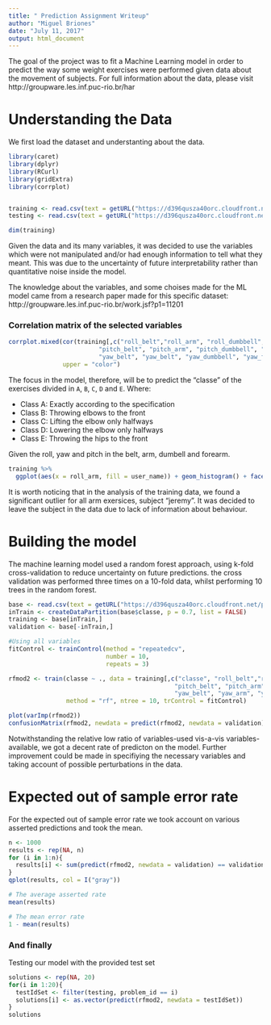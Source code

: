 ```yaml
---
title: " Prediction Assignment Writeup"
author: "Miguel Briones"
date: "July 11, 2017"
output: html_document
---
```


The goal of the project was to fit a Machine Learning model in order to predict the way some weight exercises were performed given data about the movement of subjects. For full information about the data, please visit http://groupware.les.inf.puc-rio.br/har

# Understanding the Data
We first load the dataset and understanting about the data.
```r
library(caret)
library(dplyr)
library(RCurl)
library(gridExtra)
library(corrplot)


training <- read.csv(text = getURL("https://d396qusza40orc.cloudfront.net/predmachlearn/pml-training.csv"))
testing <- read.csv(text = getURL("https://d396qusza40orc.cloudfront.net/predmachlearn/pml-testing.csv"))

dim(training)
```
Given the data and its many variables, it was decided to use the variables which were not manipulated and/or had enough information to tell what they meant. This was due to the uncertainty of future interpretability rather than quantitative noise inside the model. 

The knowledge about the variables, and some choises made for the ML model came from a research paper made for this specific dataset: http://groupware.les.inf.puc-rio.br/work.jsf?p1=11201

### Correlation matrix of the selected variables
```r
corrplot.mixed(cor(training[,c("roll_belt","roll_arm", "roll_dumbbell", "roll_forearm",
                         "pitch_belt", "pitch_arm", "pitch_dumbbell", "pitch_forearm",
                         "yaw_belt", "yaw_belt", "yaw_dumbbell", "yaw_forearm")]),
               upper = "color")
```

The focus in the model, therefore, will be to predict the "classe" of the exercises divided in `A`, `B`, `C`, `D` and `E`. Where:
  
  - Class A: Exactly according to the specification
  - Class B: Throwing elbows to the front
  - Class C: Lifting the elbow only halfways
  - Class D: Lowering the elbow only halfways
  - Class E: Throwing the hips to the front

Given the roll, yaw and pitch in the belt, arm, dumbell and forearm.

```r
training %>%
  ggplot(aes(x = roll_arm, fill = user_name)) + geom_histogram() + facet_grid(~classe) 
```

It is worth noticing that in the analysis of the training data, we found a significant outlier for all arm exersices, subject "jeremy". It was decided to leave the subject in the data due to lack of information about behaviour.

# Building the model
The machine learning model used a random forest approach, using k-fold cross-validation to reduce uncertainty on future predictions. the cross validation was performed three times on a 10-fold data, whilst performing 10 trees in the random forest.
```r
base <- read.csv(text = getURL("https://d396qusza40orc.cloudfront.net/predmachlearn/pml-training.csv"))
inTrain <- createDataPartition(base$classe, p = 0.7, list = FALSE)
training <- base[inTrain,]
validation <- base[-inTrain,]

#Using all variables
fitControl <- trainControl(method = "repeatedcv", 
                           number = 10,
                           repeats = 3)

rfmod2 <- train(classe ~ ., data = training[,c("classe", "roll_belt","roll_arm", "roll_dumbbell", "roll_forearm",
                                              "pitch_belt", "pitch_arm", "pitch_dumbbell", "pitch_forearm",
                                              "yaw_belt", "yaw_arm", "yaw_dumbbell", "yaw_forearm")],
                method = "rf", ntree = 10, trControl = fitControl)

plot(varImp(rfmod2))
confusionMatrix(rfmod2, newdata = predict(rfmod2, newdata = validation))
```

Notwithstanding the relative low ratio of variables-used vis-a-vis variables-available, we got a decent rate of predicton on the model. Further improvement could be made in specifiying the necessary variables and taking account of possible perturbations in the data.

# Expected out of sample error rate
For the expected out of sample error rate we took account on various asserted predictions and took the mean.
```r
n <- 1000
results <- rep(NA, n)
for (i in 1:n){
  results[i] <- sum(predict(rfmod2, newdata = validation) == validation$classe)/nrow(validation)
}
qplot(results, col = I("gray"))

# The average asserted rate
mean(results)

# The mean error rate
1 - mean(results)
```

### And finally
Testing our model with the provided test set
```r
solutions <- rep(NA, 20)
for(i in 1:20){
  testIdSet <- filter(testing, problem_id == i)
  solutions[i] <- as.vector(predict(rfmod2, newdata = testIdSet))
}
solutions
```
